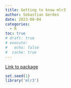 ```yaml
---
title: Getting to know mlr3
author: Sebastian Gerdes
date: 2023-08-04
categories:
  - R
toc: true
# draft: true
# execute: 
#   echo: false
#  cache: true
---
```


[Link to package](https://cran.r-project.org/package=mlr3)

```r
set.seed(1)
library('mlr3')
```

